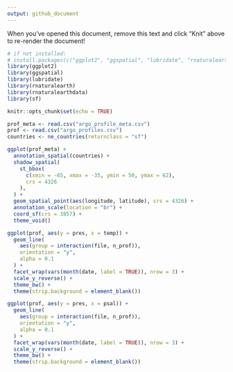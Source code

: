 ```yaml
---
output: github_document
---
```


When you've opened this document, remove this text and click "Knit" above to re-render the document!

```r
# if not installed:
# install.packages(c("ggplot2", "ggspatial", "lubridate", "rnaturalearth", "rnaturalearthdata", "sf"))
library(ggplot2)
library(ggspatial)
library(lubridate)
library(rnaturalearth)
library(rnaturalearthdata)
library(sf)

knitr::opts_chunk$set(echo = TRUE)
```

```r
prof_meta <- read.csv("argo_profile_meta.csv")
prof <- read.csv("argo_profiles.csv")
countries <- ne_countries(returnclass = "sf")
```

```r
ggplot(prof_meta) +
  annotation_spatial(countries) +
  shadow_spatial(
    st_bbox(
      c(xmin = -65, xmax = -35, ymin = 50, ymax = 62),
      crs = 4326
    ),
  ) +
  geom_spatial_point(aes(longitude, latitude), crs = 4326) +
  annotation_scale(location = "br") +
  coord_sf(crs = 3857) +
  theme_void()
```

```r
ggplot(prof, aes(y = pres, x = temp)) +
  geom_line(
    aes(group = interaction(file, n_prof)),
    orientation = "y",
    alpha = 0.1
  ) +
  facet_wrap(vars(month(date, label = TRUE)), nrow = 3) +
  scale_y_reverse() +
  theme_bw() +
  theme(strip.background = element_blank())
```

```r
ggplot(prof, aes(y = pres, x = psal)) +
  geom_line(
    aes(group = interaction(file, n_prof)),
    orientation = "y",
    alpha = 0.1
  ) +
  facet_wrap(vars(month(date, label = TRUE)), nrow = 3) +
  scale_y_reverse() +
  theme_bw() +
  theme(strip.background = element_blank())
```
